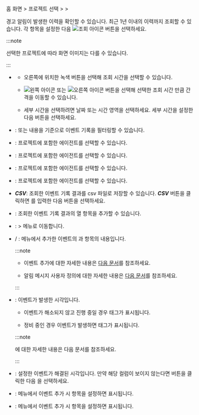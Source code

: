 홈 화면 &gt; 프로젝트 선택 &gt; <Cmdname sid="event_statistic" className="uitext" /> &gt; <Cmdname sid="event_history" className="uitext" />

경고 알림이 발생한 이력을 확인할 수 있습니다. 최근 1년 이내의 이력까지 조회할 수 있습니다. 각 항목을 설정한 다음 ![조회 아이콘](/img/ico-btn-search.png) 버튼을 선택하세요.

<InDoc product='java,php,nodejs,python,dotnet,golang,log'>

<ImgLang img='event-history.png' desc='이벤트 기록' />

</InDoc>

<InDoc product='kubernetes'>

<ImgLang img='k8s-event-history.png' desc='이벤트 기록' />

</InDoc>

<InDoc product='postgresql,oracle,mysql,mssql,tibero,cubrid,altibase,redis,mongodb,oracle-dma'>

<ImgLang img='db-event-history.png' desc='이벤트 기록' />

</InDoc>

<InDoc product='browser'>

<ImgLang img='browser-event-history.png' desc='이벤트 기록' />

</InDoc>

<InDoc product='npm'>

<ImgLang img='npm-event-history.png' desc='이벤트 기록' />

</InDoc>

<InDoc product='amazon-cloudwatch,amazon-ecs,aws-log,azure,ncloud,oracle-cloud'>

<ImgLang img='cloud-event-history.png' desc='이벤트 기록' />

</InDoc>

:::note

선택한 프로젝트에 따라 화면 이미지는 다를 수 있습니다.

:::

* <Cmdname sid="time_selector" className="uitext" />

  * 오른쪽에 위치한 녹색 버튼을 선택해 조회 시간을 선택할 수 있습니다.

  * ![왼쪽 아이콘](/img/left-arrow.svg) 또는 ![오른쪽 아이콘](/img/right-arrow.svg) 버튼을 선택해 선택한 조회 시간 만큼 간격을 이동할 수 있습니다.

  * 세부 시간을 선택하려면 날짜 또는 시간 영역을 선택하세요. 세부 시간을 설정한 다음 <Cmdname sid="apply" className="uitext" /> 버튼을 선택하세요.

* <Cmdname sid="filter" className="uitext" />: <Cmdname sid="title" className="uitext" /> 또는 <Cmdname sid="message" className="uitext" /> 내용을 기준으로 이벤트 기록을 필터링할 수 있습니다.

<InDoc product='java,php,nodejs,python,dotnet,golang,log'>

* <Cmdname sid="application" className="uitext" />: 프로젝트에 포함한 에이전트를 선택할 수 있습니다.

</InDoc>

<InDoc product='postgresql,oracle,mysql,mssql,tibero,cubrid,altibase,redis,mongodb'>

* <Cmdname sid="database" className="uitext" />: 프로젝트에 포함한 에이전트를 선택할 수 있습니다.

</InDoc>

<InDoc product='kubernetes'>

* <Cmdname sid="container" className="uitext" />: 프로젝트에 포함한 에이전트를 선택할 수 있습니다.

</InDoc>

<InDoc product='browser,npm,amazon-cloudwatch,amazon-ecs,aws-log,azure,ncloud,oracle-cloud'>

* <Cmdname sid="agent" className="uitext" />: 프로젝트에 포함한 에이전트를 선택할 수 있습니다.

</InDoc>

* ***CSV***: 조회한 이벤트 기록 결과를 csv 파일로 저장할 수 있습니다. ***CSV*** 버튼을 클릭하면 <Cmdname sid="maximum_csv_lines" className="uitext" />를 입력한 다음 <Cmdname sid="download" className="uitext" /> 버튼을 선택하세요.

* <Cmdname sid="column_select" className="uitext" />: 조회한 이벤트 기록 결과의 열 항목을 추가할 수 있습니다.

* <Cmdname sid="event_setting" className="uitext" />: <Cmdname sid="event_statistic" className="uitext" /> &gt; <Cmdname sid="event_setting" className="uitext" /> 메뉴로 이동합니다.

* <Cmdname sid="title" className="uitext" /> / <Cmdname sid="message" className="uitext" />: <Cmdname sid="event_setting" className="uitext" /> 메뉴에서 추가한 이벤트의 <Cmdname sid="event_name" className="uitext" />과 <Cmdname sid="message" className="uitext" /> 항목의 내용입니다.

  <Xclude product="amazon-cloudwatch,amazon-ecs,aws-log,azure,browser,log,ncloud,npm,oracle-cloud">

  :::note

  * 이벤트 추가에 대한 자세한 내용은 [다음 문서](metric-warning-notice)를 참조하세요.

  * 알림 메시지 사용자 정의에 대한 자세한 내용은 [다음 문서](set-notification-message)를 참조하세요.

  :::

  </Xclude>

* <Cmdname sid="event_time" className="uitext" />: 이벤트가 발생한 시각입니다. 

  * 이벤트가 해소되지 않고 진행 중일 경우 <Cmdname sid="in_progress" className="uitext" /> 태그가 표시됩니다.

  * 정비 중인 경우 이벤트가 발생하면 <Cmdname sid="ITM07315" className="uitext" /> 태그가 표시됩니다.

  :::note

  <Cmdname sid="sms_maintenance" className="uitext" />에 대한 자세한 내용은 <Link to="../management/maintenance">다음 문서</Link>를 참조하세요.

  :::

* <Cmdname sid="TTL06583" className="uitext" />: 설정한 이벤트가 해결된 시각입니다. 만약 해당 컬럼이 보이지 않는다면 <Cmdname sid="column_select" className="uitext" /> 버튼을 클릭한 다음 <Cmdname sid="TTL06583" className="uitext" />을 선택하세요.

<Xclude product="postgresql,oracle,mysql,mssql,tibero,cubrid,altibase,redis,mongodb">

* <Cmdname sid="application" className="uitext" />: <Cmdname sid="event_setting" className="uitext" /> 메뉴에서 이벤트 추가 시 <Cmdname sid="alert_object_filtering" className="uitext" /> 항목을 설정하면 표시됩니다.

</Xclude>

<InDoc product='postgresql,oracle,mysql,mssql,tibero,cubrid,altibase,redis,mongodb'>

* <Cmdname sid="instance" className="uitext" />: <Cmdname sid="event_setting" className="uitext" /> 메뉴에서 이벤트 추가 시 <Cmdname sid="alert_object_filtering" className="uitext" /> 항목을 설정하면 표시됩니다.

</InDoc>